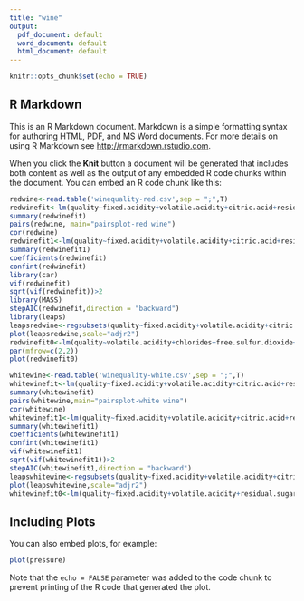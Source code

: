 ```yaml
---
title: "wine"
output:
  pdf_document: default
  word_document: default
  html_document: default
---
```


```r
knitr::opts_chunk$set(echo = TRUE)
```

## R Markdown

This is an R Markdown document. Markdown is a simple formatting syntax for authoring HTML, PDF, and MS Word documents. For more details on using R Markdown see <http://rmarkdown.rstudio.com>.

When you click the **Knit** button a document will be generated that includes both content as well as the output of any embedded R code chunks within the document. You can embed an R code chunk like this:

```r
redwine<-read.table('winequality-red.csv',sep = ";",T)
redwinefit<-lm(quality~fixed.acidity+volatile.acidity+citric.acid+residual.sugar+chlorides+free.sulfur.dioxide+total.sulfur.dioxide+density+pH+sulphates+alcohol, data = redwine)
summary(redwinefit)
pairs(redwine, main="pairsplot-red wine")
cor(redwine)
redwinefit1<-lm(quality~fixed.acidity+volatile.acidity+citric.acid+residual.sugar+chlorides+free.sulfur.dioxide+total.sulfur.dioxide+density+pH+sulphates+alcohol+free.sulfur.dioxide:total.sulfur.dioxide, data = redwine)
summary(redwinefit1)
coefficients(redwinefit)
confint(redwinefit)
library(car)
vif(redwinefit)
sqrt(vif(redwinefit))>2
library(MASS)
stepAIC(redwinefit,direction = "backward")
library(leaps)
leapsredwine<-regsubsets(quality~fixed.acidity+volatile.acidity+citric.acid+residual.sugar+chlorides+free.sulfur.dioxide+total.sulfur.dioxide+density+pH+sulphates+alcohol, data = redwine, nbest = 4)
plot(leapsredwine,scale="adjr2")
redwinefit0<-lm(quality~volatile.acidity+chlorides+free.sulfur.dioxide+total.sulfur.dioxide+pH+sulphates+alcohol, data = redwine)
par(mfrow=c(2,2))
plot(redwinefit0)

```

```r
whitewine<-read.table('winequality-white.csv',sep = ";",T)
whitewinefit<-lm(quality~fixed.acidity+volatile.acidity+citric.acid+residual.sugar+chlorides+free.sulfur.dioxide+total.sulfur.dioxide+density+pH+sulphates+alcohol, data = whitewine)
summary(whitewinefit)
pairs(whitewine,main="pairsplot-white wine")
cor(whitewine)
whitewinefit1<-lm(quality~fixed.acidity+volatile.acidity+citric.acid+residual.sugar+chlorides+free.sulfur.dioxide+total.sulfur.dioxide+density+pH+sulphates+alcohol+free.sulfur.dioxide:total.sulfur.dioxide, data = whitewine)
summary(whitewinefit1)
coefficients(whitewinefit1)
confint(whitewinefit1)
vif(whitewinefit1)
sqrt(vif(whitewinefit1))>2
stepAIC(whitewinefit1,direction = "backward")
leapswhitewine<-regsubsets(quality~fixed.acidity+volatile.acidity+citric.acid+residual.sugar+chlorides+free.sulfur.dioxide+total.sulfur.dioxide+density+pH+sulphates+alcohol+free.sulfur.dioxide:total.sulfur.dioxide, data = whitewine, nbest = 4)
plot(leapswhitewine,scale="adjr2")
whitewinefit0<-lm(quality~fixed.acidity+volatile.acidity+residual.sugar+free.sulfur.dioxide+total.sulfur.dioxide+density+pH+sulphates+alcohol+free.sulfur.dioxide:total.sulfur.dioxide, data = whitewine)
```


## Including Plots

You can also embed plots, for example:

```r
plot(pressure)
```

Note that the `echo = FALSE` parameter was added to the code chunk to prevent printing of the R code that generated the plot.
